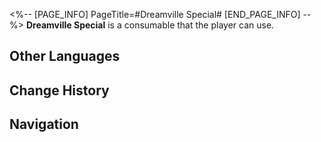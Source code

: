 <%-- [PAGE_INFO]
PageTitle=#Dreamville Special#
[END_PAGE_INFO] --%>
{{Consumable Infobox
|id          = 408620
|image       = Item Dreamville Special.png
|type        = Attack Consumables
|rarity      = 3
|effect      = Upon use, one of the following effects will be randomly applied to all allies in the next battle: Clockie's Whirlwind Fruit Tea &mdash; ATK increases by 36%. Brother Hanu's Boba Tea &mdash; CRIT Rate increases by 18%. Mr. Soda's Orange-Peel Latte &mdash; CRIT DMG increases by 36%.
|description = A limited-edition version of Dreamville-themed drinks, offered exclusively in Clock Studios Theme Park. The flavors are random but are all very impressive.
|effectType  = 
|effectType2 = 
|effectType3 = 
|recipe      = 
|source1     = [[Dreamville-Themed Restaurant]]
|source2     = 
|source3     = 
}}
{{Description|''"...What's this flavor!? It's so weird... But I just wanna take another sip!"''}}
'''Dreamville Special''' is a consumable that the player can use.

==Other Languages==
{{Other Languages
|en   = Dreamville Special
|zhs  = 美梦小镇特调
|zht  = 美夢小鎮特調
|ja   = ドリームタウンスペシャル
|ko   = 좋은꿈 마을 스페셜 블렌드
|es   = Mezcla especial de Villa Ensueño
|fr   = Spécialité de Rêvopolis
|ru   = Коктейль «Грёзавиль»
|th   = Dreamville Special
|vi   = Thức Uống Đặc Sắc Thị Trấn Mộng Đẹp
|de   = Traumstadt Spezial
|id   = Dreamville Special
|pt   = Especial de Sonhópolis
}}

==Change History==
{{Change History|2.1}}

==Navigation==
{{Consumable Navbox}}